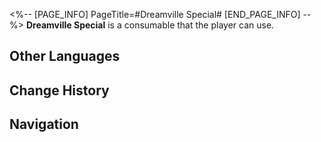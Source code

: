 <%-- [PAGE_INFO]
PageTitle=#Dreamville Special#
[END_PAGE_INFO] --%>
{{Consumable Infobox
|id          = 408620
|image       = Item Dreamville Special.png
|type        = Attack Consumables
|rarity      = 3
|effect      = Upon use, one of the following effects will be randomly applied to all allies in the next battle: Clockie's Whirlwind Fruit Tea &mdash; ATK increases by 36%. Brother Hanu's Boba Tea &mdash; CRIT Rate increases by 18%. Mr. Soda's Orange-Peel Latte &mdash; CRIT DMG increases by 36%.
|description = A limited-edition version of Dreamville-themed drinks, offered exclusively in Clock Studios Theme Park. The flavors are random but are all very impressive.
|effectType  = 
|effectType2 = 
|effectType3 = 
|recipe      = 
|source1     = [[Dreamville-Themed Restaurant]]
|source2     = 
|source3     = 
}}
{{Description|''"...What's this flavor!? It's so weird... But I just wanna take another sip!"''}}
'''Dreamville Special''' is a consumable that the player can use.

==Other Languages==
{{Other Languages
|en   = Dreamville Special
|zhs  = 美梦小镇特调
|zht  = 美夢小鎮特調
|ja   = ドリームタウンスペシャル
|ko   = 좋은꿈 마을 스페셜 블렌드
|es   = Mezcla especial de Villa Ensueño
|fr   = Spécialité de Rêvopolis
|ru   = Коктейль «Грёзавиль»
|th   = Dreamville Special
|vi   = Thức Uống Đặc Sắc Thị Trấn Mộng Đẹp
|de   = Traumstadt Spezial
|id   = Dreamville Special
|pt   = Especial de Sonhópolis
}}

==Change History==
{{Change History|2.1}}

==Navigation==
{{Consumable Navbox}}